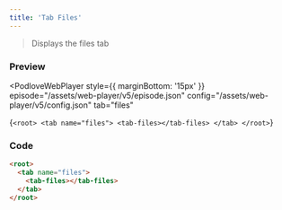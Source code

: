 ```yaml
---
title: 'Tab Files'
---
```



> Displays the files tab

### Preview

<PodloveWebPlayer style={{ marginBottom: '15px' }}
  episode="/assets/web-player/v5/episode.json"
  config="/assets/web-player/v5/config.json"
  tab="files"
>
  {`
  <root>
    <tab name="files">
      <tab-files></tab-files>
    </tab>
  </root>
  `}
</PodloveWebPlayer>

### Code

```html
<root>
  <tab name="files">
    <tab-files></tab-files>
  </tab>
</root>
```
